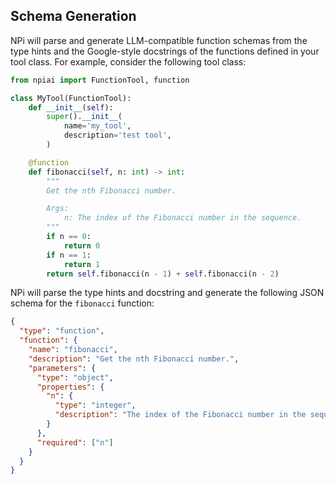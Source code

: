 
<Todo />

## Schema Generation

NPi will parse and generate LLM-compatible function schemas from the type hints and the Google-style docstrings of the functions defined in your tool class. For example, consider the following tool class:

```python filename="main.py" {10-27}
from npiai import FunctionTool, function

class MyTool(FunctionTool):
    def __init__(self):
        super().__init__(
            name='my_tool',
            description='test tool',
        )

    @function
    def fibonacci(self, n: int) -> int:
        """
        Get the nth Fibonacci number.

        Args:
            n: The index of the Fibonacci number in the sequence.
        """
        if n == 0:
            return 0
        if n == 1:
            return 1
        return self.fibonacci(n - 1) + self.fibonacci(n - 2)
```

NPi will parse the type hints and docstring and generate the following JSON schema for the `fibonacci` function:

```json
{
  "type": "function",
  "function": {
    "name": "fibonacci",
    "description": "Get the nth Fibonacci number.",
    "parameters": {
      "type": "object",
      "properties": {
        "n": {
          "type": "integer",
          "description": "The index of the Fibonacci number in the sequence."
        }
      },
      "required": ["n"]
    }
  }
}
```
